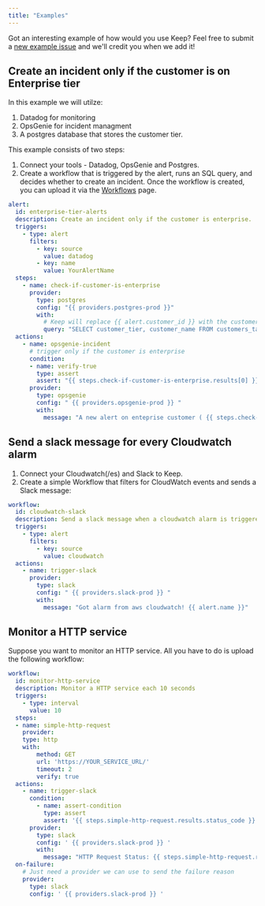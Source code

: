 ```yaml
---
title: "Examples"
---
```


<Tip>Got an interesting example of how would you use Keep? Feel free to submit a <a href="https://github.com/keephq/keep/issues/new?assignees=&labels=&projects=&template=use_case.md&title=">new example issue</a> and we'll credit you when we add it!</Tip>


## Create an incident only if the customer is on Enterprise tier
In this example we will utilze:

1. Datadog for monitoring
2. OpsGenie for incident managment
3. A postgres database that stores the customer tier.

This example consists of two steps:
1. Connect your tools - Datadog, OpsGenie and Postgres.
2. Create a workflow that is triggered by the alert, runs an SQL query, and decides whether to create an incident.  Once the workflow is created, you can upload it via the [Workflows](https://docs.keephq.dev/workflows/overview) page.
```yaml
alert:
  id: enterprise-tier-alerts
  description: Create an incident only if the customer is enterprise.
  triggers:
    - type: alert
      filters:
        - key: source
          value: datadog
        - key: name
          value: YourAlertName
  steps:
    - name: check-if-customer-is-enterprise
      provider:
        type: postgres
        config: "{{ providers.postgres-prod }}"
        with:
          # Keep will replace {{ alert.customer_id }} with the customer id
          query: "SELECT customer_tier, customer_name FROM customers_table WHERE customer_id = {{ alert.customer_id }} LIMIT 1"
  actions:
    - name: opsgenie-incident
      # trigger only if the customer is enterprise
      condition:
      - name: verify-true
        type: assert
        assert: "{{ steps.check-if-customer-is-enterprise.results[0] }} == 'enterprise'"
      provider:
        type: opsgenie
        config: " {{ providers.opsgenie-prod }} "
        with:
          message: "A new alert on enteprise customer ( {{ steps.check-if-customer-is-enterprise.results[1] }} )"
```

## Send a slack message for every Cloudwatch alarm
1. Connect your Cloudwatch(/es) and Slack to Keep.
2. Create a simple Workflow that filters for CloudWatch events and sends a Slack message:
```yaml
workflow:
  id: cloudwatch-slack
  description: Send a slack message when a cloudwatch alarm is triggered
  triggers:
    - type: alert
      filters:
        - key: source
          value: cloudwatch
  actions:
    - name: trigger-slack
      provider:
        type: slack
        config: " {{ providers.slack-prod }} "
        with:
          message: "Got alarm from aws cloudwatch! {{ alert.name }}"

```


## Monitor a HTTP service
Suppose you want to monitor an HTTP service.
All you have to do is upload the following workflow:

```yaml
workflow:
  id: monitor-http-service
  description: Monitor a HTTP service each 10 seconds
  triggers:
    - type: interval
      value: 10
  steps:
  - name: simple-http-request
    provider:
    type: http
    with:
        method: GET
        url: 'https://YOUR_SERVICE_URL/'
        timeout: 2
        verify: true
  actions:
    - name: trigger-slack
      condition:
        - name: assert-condition
          type: assert
          assert: '{{ steps.simple-http-request.results.status_code }} == 200'
      provider:
        type: slack
        config: ' {{ providers.slack-prod }} '
        with:
          message: "HTTP Request Status: {{ steps.simple-http-request.results.status_code }}\nHTTP Request Body: {{ steps.simple-http-request.results.body }}"
  on-failure:
    # Just need a provider we can use to send the failure reason
    provider:
      type: slack
      config: ' {{ providers.slack-prod }} '

```
